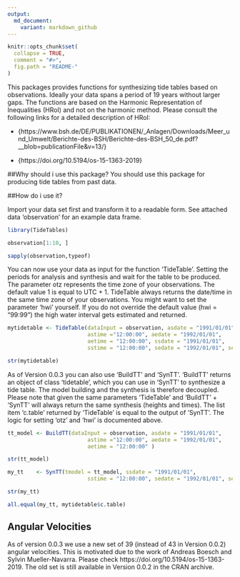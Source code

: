 ```yaml
---
output:
  md_document:
    variant: markdown_github
---
```


<!-- README.md is generated from README.Rmd. Please edit that file -->

```r
knitr::opts_chunk$set(
  collapse = TRUE,
  comment = "#>",
  fig.path = "README-"
)
```

This packages provides functions for synthesizing tide tables based on observations. Ideally your data spans a period of 19 years without larger gaps. The functions are based on the Harmonic Representation of Inequalities (HRoI) and not on the harmonic method. Please consult the following links for a detailed description of HRoI:

- {https://www.bsh.de/DE/PUBLIKATIONEN/_Anlagen/Downloads/Meer_und_Umwelt/Berichte-des-BSH/Berichte-des-BSH_50_de.pdf?__blob=publicationFile&v=13/}

- {https://doi.org/10.5194/os-15-1363-2019}


##Why should i use this package?
You should use this package for producing tide tables from past data.

##How do i use it?

Import your data set first and transform it to a readable form. See attached data 'observation' for an example data frame.
```r
library(TideTables)

observation[1:10, ]

sapply(observation,typeof)

```

You can now use your data as input for the function 'TideTable'. Setting the periods for analysis and synthesis and wait for the table to be produced. The parameter otz represents the time zone of your observations. The default value 1 is equal to UTC + 1. TideTable always returns the date/time in the same time zone of your observations. You might want to set the parameter 'hwi' yourself. If you do not override the default value (hwi = "99:99") the high water interval gets estimated and returned.

```r
mytidetable <- TideTable(dataInput = observation, asdate = "1991/01/01", 
                         astime ="12:00:00", aedate = "1992/01/01", 
                         aetime = "12:00:00", ssdate = "1991/01/01", 
                         sstime = "12:00:00", sedate = "1992/01/01", setime = "12:00:00", otz = 1)

```


```r
str(mytidetable)
```


As of Version 0.0.3 you can also use 'BuildTT' and 'SynTT'. 'BuildTT' returns an object of class 'tidetable', which you can use in 'SynTT' to synthesize a tide table. The model building and the synthesis is therefore decoupled. Please note that given the same parameters 'TideTable' and 'BuildTT' + 'SynTT' will always return the same synthesis (heights and times). The list item 'c.table' returned by 'TideTable' is equal to the output of 'SynTT'. The logic for setting 'otz' and 'hwi' is documented above. 

```r
tt_model <- BuildTT(dataInput = observation, asdate = "1991/01/01", 
                         astime ="12:00:00", aedate = "1992/01/01", 
                         aetime = "12:00:00" )
```

```r
str(tt_model)
```


```r
my_tt    <- SynTT(tmodel = tt_model, ssdate = "1991/01/01", 
                         sstime = "12:00:00", sedate = "1992/01/01", setime = "12:00:00")
```

```r
str(my_tt)
```

```r
all.equal(my_tt, mytidetable$c.table)
```

## Angular Velocities

As of version 0.0.3 we use a new set of 39 (instead of 43 in Version 0.0.2) angular velocities. This is motivated due to the work of Andreas Boesch and Sylvin Mueller-Navarra. Please check https://doi.org/10.5194/os-15-1363-2019. The old set is still available in Version 0.0.2 in the CRAN archive. 
